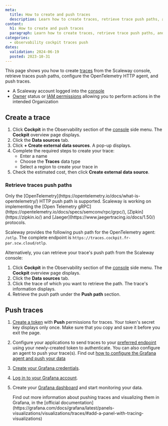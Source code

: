 ```yaml
---
meta:
  title: How to create and push traces
  description: Learn how to create traces, retrieve trace push paths, and push traces.
content:
  h1: How to create and push traces
  paragraph: Learn how to create traces, retrieve trace push paths, and push traces.
categories:
  - observability cockpit traces push
dates:
  validation: 2024-06-19
  posted: 2023-10-31
---
```


This page shows you how to create [traces](/observability/cockpit/concepts/#traces) from the Scaleway console, retrieve traces push paths, configure the OpenTelemetry HTTP agent, and push traces.

<Macro id="requirements" />

  - A Scaleway account logged into the [console](https://console.scaleway.com)
  - [Owner](/identity-and-access-management/iam/concepts/#owner) status or [IAM permissions](/identity-and-access-management/iam/concepts/#permission) allowing you to perform actions in the intended Organization

## Create a trace

1. Click **Cockpit** in the Observability section of the [console](https://console.scaleway.com/) side menu. The **Cockpit** overview page displays.
2. Click the **Data sources** tab.
3. Click **+ Create external data sources**. A pop-up displays.
4. Complete the required steps to create your trace:
    - Enter a name
    - Choose the **Traces** data type
    - Select a region to create your trace in
5. Check the estimated cost, then click **Create external data source**.

### Retrieve traces push paths

<Message type="important">
 Only the [OpenTelemetry](https://opentelemetry.io/docs/what-is-opentelemetry/) HTTP push path is supported. Scaleway is working on implementing the [Open Telemetry gRPC](https://opentelemetry.io/docs/specs/semconv/rpc/grpc/), [Zipkin](https://zipkin.io/) and [Jaeger](https://www.jaegertracing.io/docs/1.50/) protocols.
</Message>

Scaleway provides the following push path for the OpenTelemetry agent: `/otlp`.
The complete endpoint is `https://traces.cockpit.fr-par.scw.cloud/otlp`.

Alternatively, you can retrieve your trace's push path from the Scaleway console:

1. Click **Cockpit** in the Observability section of the [console](https://console.scaleway.com/) side menu. The **Cockpit** overview page displays.
2. Click the **Data sources** tab.
3. Click the trace of which you want to retrieve the path. The trace's information displays.
4. Retrieve the push path under the **Push path** section.

## Push traces

1. [Create a token](/observability/cockpit/how-to/create-token/) with **Push** permissions for traces.
    <Message type="important">
     Your token's secret key displays only once. Make sure that you copy and save it before you exit the page.
    </Message>
2. Configure your applications to send traces to your [preferred endpoint](/observability/cockpit/concepts/#endpoints) using your newly-created token to authenticate.
    <Message type="note">
      You can also configure an agent to push your trace(s). Find out [how to configure the Grafana agent and push your data](/observability/cockpit/api-cli/configuring-grafana-agent/)
    </Message>
3. [Create your Grafana credentials](/observability/cockpit/how-to/retrieve-grafana-credentials/).
4. [Log in to your Grafana account](/observability/cockpit/how-to/access-grafana-and-managed-dashboards).
5. Create your [Grafana dashboard](/observability/cockpit/how-to/access-grafana-and-managed-dashboards) and start monitoring your data.

      <Message type="tip">
        Find out more information about pushing traces and visualizing them in Grafana, in the [official documentation](https://grafana.com/docs/grafana/latest/panels-visualizations/visualizations/traces/#add-a-panel-with-tracing-visualizations)
      </Message>
